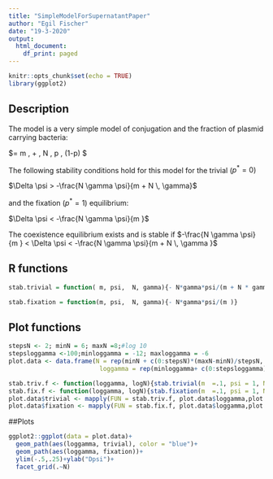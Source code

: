 ```yaml
---
title: "SimpleModelForSupernatantPaper"
author: "Egil Fischer"
date: "19-3-2020"
output:
  html_document:
    df_print: paged
---
```


```r
knitr::opts_chunk$set(echo = TRUE)
library(ggplot2)
```

## Description
The model is a very simple model of conjugation and the fraction of plasmid carrying bacteria:

 $\frac{dp}{dt}= m \, \frac{\Delta\psi\, p\, (1-p)}{\psi + \Delta\psi\,  p} + \gamma \, N \, p \, (1-p) $

The following stability conditions hold for this model for the trivial ($p^* =0$) 

$\Delta \psi > -\frac{N \gamma \psi}{m + N \, \gamma}$

and the fixation ($p^* =1$) equilibrium:

$\Delta \psi < -\frac{N \gamma \psi}{m }$

The coexistence equilibrium exists and is stable if 
$-\frac{N \gamma \psi}{m } < \Delta \psi <  -\frac{N \gamma \psi}{m + N \, \gamma }$

## R functions
```r
stab.trivial = function( m, psi,  N, gamma){- N*gamma*psi/(m + N * gamma)}

stab.fixation = function(m, psi,  N, gamma){- N*gamma*psi/(m )}
```

## Plot functions
```r
stepsN <- 2; minN = 6; maxN =8;#log 10
stepsloggamma <-100;minloggamma = -12; maxloggamma = -6
plot.data <- data.frame(N = rep(minN + c(0:stepsN)*(maxN-minN)/stepsN, stepsloggamma +1),
                         loggamma = rep(minloggamma+ c(0:stepsloggamma)*(maxloggamma-minloggamma)/stepsloggamma, each = stepsN + 1))

stab.triv.f <- function(loggamma, logN){stab.trivial(m  =.1, psi = 1, N = 10^logN, gamma= 10^loggamma)}
stab.fix.f <- function(loggamma, logN){stab.fixation(m  =.1, psi = 1, N = 10^logN, gamma= 10^loggamma)}
plot.data$trivial <- mapply(FUN = stab.triv.f, plot.data$loggamma,plot.data$N)
plot.data$fixation <- mapply(FUN = stab.fix.f, plot.data$loggamma,plot.data$N)
```


##Plots
```r
ggplot2::ggplot(data = plot.data)+
  geom_path(aes(loggamma, trivial), color = "blue")+
  geom_path(aes(loggamma, fixation))+
  ylim(-.5,.25)+ylab("Dpsi")+
  facet_grid(.~N)
```

